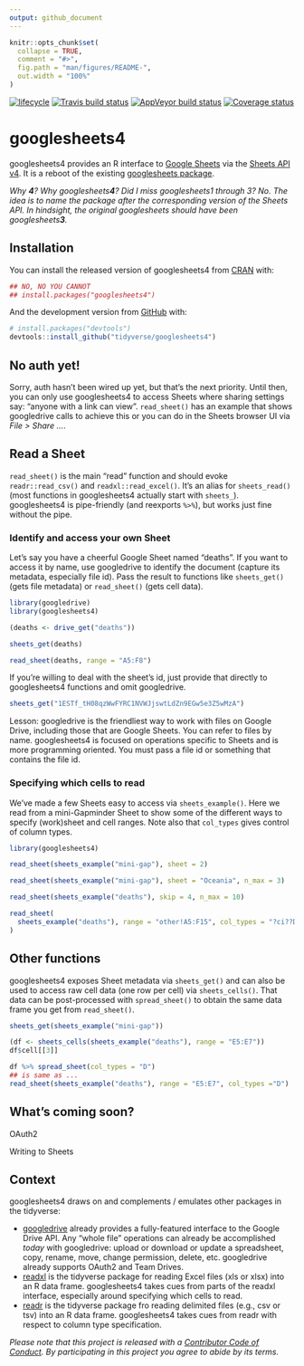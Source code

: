 ```yaml
---
output: github_document
---
```


<!-- README.md is generated from README.Rmd. Please edit that file -->

```r
knitr::opts_chunk$set(
  collapse = TRUE,
  comment = "#>",
  fig.path = "man/figures/README-",
  out.width = "100%"
)
```

[![lifecycle](https://img.shields.io/badge/lifecycle-experimental-orange.svg)](https://www.tidyverse.org/lifecycle/#experimental)
[![Travis build status](https://travis-ci.org/tidyverse/googlesheets4.svg?branch=master)](https://travis-ci.org/tidyverse/googlesheets4)
[![AppVeyor build status](https://ci.appveyor.com/api/projects/status/github/tidyverse/googlesheets4?branch=master&svg=true)](https://ci.appveyor.com/project/tidyverse/googlesheets4)
[![Coverage status](https://codecov.io/gh/tidyverse/googlesheets4/branch/master/graph/badge.svg)](https://codecov.io/github/tidyverse/googlesheets4?branch=master)

# googlesheets4

googlesheets4 provides an R interface to [Google Sheets](https://spreadsheets.google.com/) via the [Sheets API v4](https://developers.google.com/sheets/api/). It is a reboot of the existing [googlesheets package](https://cran.r-project.org/package=googlesheets).

*Why **4**? Why googlesheets**4**? Did I miss googlesheets1 through 3? No. The idea is to name the package after the corresponding version of the Sheets API. In hindsight, the original googlesheets should have been googlesheets**3**.*

## Installation

You can install the released version of googlesheets4 from [CRAN](https://CRAN.R-project.org) with:

``` r
## NO, NO YOU CANNOT
## install.packages("googlesheets4")
```

And the development version from [GitHub](https://github.com/) with:

``` r
# install.packages("devtools")
devtools::install_github("tidyverse/googlesheets4")
```

## No auth yet!

Sorry, auth hasn't been wired up yet, but that's the next priority. Until then, you can only use googlesheets4 to access Sheets where sharing settings say: "anyone with a link can view". `read_sheet()` has an example that shows googledrive calls to achieve this or you can do in the Sheets browser UI via *File > Share ...*.

## Read a Sheet

`read_sheet()` is the main "read" function and should evoke `readr::read_csv()` and `readxl::read_excel()`. It's an alias for `sheets_read()` (most functions in googlesheets4 actually start with `sheets_`). googlesheets4 is pipe-friendly (and reexports `%>%`), but works just fine without the pipe.

### Identify and access your own Sheet

Let's say you have a cheerful Google Sheet named "deaths". If you want to access it by name, use googledrive to identify the document (capture its metadata, especially file id). Pass the result to functions like `sheets_get()` (gets file metadata) or `read_sheet()` (gets cell data).

```r
library(googledrive)
library(googlesheets4)

(deaths <- drive_get("deaths"))

sheets_get(deaths)

read_sheet(deaths, range = "A5:F8")
```

If you're willing to deal with the sheet's id, just provide that directly to googlesheets4 functions and omit googledrive.

```r
sheets_get("1ESTf_tH08qzWwFYRC1NVWJjswtLdZn9EGw5e3Z5wMzA")
```

Lesson: googledrive is the friendliest way to work with files on Google Drive, including those that are Google Sheets. You can refer to files by name. googlesheets4 is focused on operations specific to Sheets and is more programming oriented. You must pass a file id or something that contains the file id.

### Specifying which cells to read

We've made a few Sheets easy to access via `sheets_example()`. Here we read from a mini-Gapminder Sheet to show some of the different ways to specify (work)sheet and cell ranges. Note also that `col_types` gives control of column types.

```r
library(googlesheets4)

read_sheet(sheets_example("mini-gap"), sheet = 2)

read_sheet(sheets_example("mini-gap"), sheet = "Oceania", n_max = 3)

read_sheet(sheets_example("deaths"), skip = 4, n_max = 10)

read_sheet(
  sheets_example("deaths"), range = "other!A5:F15", col_types = "?ci??D"
)
```

## Other functions

googlesheets4 exposes Sheet metadata via `sheets_get()` and can also be used to access raw cell data (one row per cell) via `sheets_cells()`. That data can be post-processed with `spread_sheet()` to obtain the same data frame you get from `read_sheet()`.

```r
sheets_get(sheets_example("mini-gap"))

(df <- sheets_cells(sheets_example("deaths"), range = "E5:E7"))
df$cell[[3]]

df %>% spread_sheet(col_types = "D")
## is same as ...
read_sheet(sheets_example("deaths"), range = "E5:E7", col_types ="D")
```
  
## What's coming soon?

OAuth2

Writing to Sheets

## Context

googlesheets4 draws on and complements / emulates other packages in the tidyverse:

  * [googledrive](http://googledrive.tidyverse.org) already provides a fully-featured interface to the Google Drive API. Any "whole file" operations can already be accomplished *today* with googledrive: upload or download or update a spreadsheet, copy, rename, move, change permission, delete, etc. googledrive already supports OAuth2 and Team Drives.
  * [readxl](http://readxl.tidyverse.org) is the tidyverse package for reading Excel files (xls or xlsx) into an R data frame. googlesheets4 takes cues from parts of the readxl interface, especially around specifying which cells to read.
  * [readr](http://readr.tidyverse.org) is the tidyverse package fro reading delimited files (e.g., csv or tsv) into an R data frame. googlesheets4 takes cues from readr with respect to column type specification.

*Please note that this project is released with a [Contributor Code of Conduct](.github/CODE_OF_CONDUCT.md).
By participating in this project you agree to abide by its terms.*
